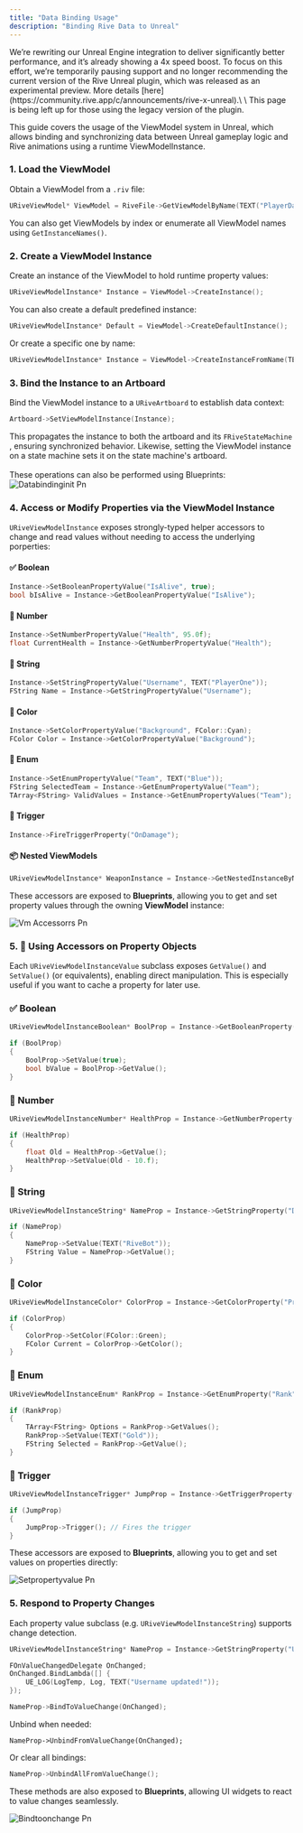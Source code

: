 ```yaml
---
title: "Data Binding Usage"
description: "Binding Rive Data to Unreal"
---
```


<Warning>
  We’re rewriting our Unreal Engine integration to deliver significantly better performance, and it’s already showing a 4x speed boost. To focus on this effort, we’re temporarily pausing support and no longer recommending the current version of the Rive Unreal plugin, which was released as an experimental preview. More details [here](https://community.rive.app/c/announcements/rive-x-unreal).\
  \
  This page is being left up for those using the legacy version of the plugin.
</Warning>

This guide covers the usage of the ViewModel system in Unreal, which allows binding and synchronizing data between Unreal gameplay logic and Rive animations using a runtime ViewModelInstance.

### 1. **Load the ViewModel**

Obtain a ViewModel from a `.riv` file:

```cpp
URiveViewModel* ViewModel = RiveFile->GetViewModelByName(TEXT("PlayerData"));
```

You can also get ViewModels by index or enumerate all ViewModel names using `GetInstanceNames()`.

### 2. **Create a ViewModel Instance**

Create an instance of the ViewModel to hold runtime property values:

```cpp
URiveViewModelInstance* Instance = ViewModel->CreateInstance();
```

You can also create a default predefined instance:

```cpp
URiveViewModelInstance* Default = ViewModel->CreateDefaultInstance();
```

Or create a specific one by name:

```cpp
URiveViewModelInstance* Instance = ViewModel->CreateInstanceFromName(TEXT("MyInstance"));
```

### 3. **Bind the Instance to an Artboard**

Bind the ViewModel instance to a `URiveArtboard` to establish data context:

```cpp
Artboard->SetViewModelInstance(Instance);
```

This propagates the instance to both the artboard and its `FRiveStateMachine` , ensuring synchronized behavior. Likewise, setting the ViewModel instance on a state machine sets it on the state machine's artboard.\
\
These operations can also be performed using Blueprints:\
![Databindinginit Pn](/images/unreal/databindinginit.png)

### 4. **Access or Modify Properties via the ViewModel Instance**

`URiveViewModelInstance`  exposes strongly-typed helper accessors to change and read values without needing to access the underlying porperties:

#### ✅ Boolean

```cpp
Instance->SetBooleanPropertyValue("IsAlive", true);
bool bIsAlive = Instance->GetBooleanPropertyValue("IsAlive");
```

#### 🔢 Number

```cpp
Instance->SetNumberPropertyValue("Health", 95.0f);
float CurrentHealth = Instance->GetNumberPropertyValue("Health");
```

#### 📝 String

```cpp
Instance->SetStringPropertyValue("Username", TEXT("PlayerOne"));
FString Name = Instance->GetStringPropertyValue("Username");
```

#### 🎨 Color

```cpp
Instance->SetColorPropertyValue("Background", FColor::Cyan);
FColor Color = Instance->GetColorPropertyValue("Background");
```

#### 🧩 Enum

```cpp
Instance->SetEnumPropertyValue("Team", TEXT("Blue"));
FString SelectedTeam = Instance->GetEnumPropertyValue("Team");
TArray<FString> ValidValues = Instance->GetEnumPropertyValues("Team");
```

#### 🚀 Trigger

```cpp
Instance->FireTriggerProperty("OnDamage");
```

#### 📦 Nested ViewModels

```cpp
URiveViewModelInstance* WeaponInstance = Instance->GetNestedInstanceByName("Weapon");
```

These accessors are exposed to **Blueprints**, allowing you to get and set property values through the owning **ViewModel** instance:

![Vm Accessorrs Pn](/images/unreal/vm_accessorrs.png)

### 5. 🧪 Using Accessors on Property Objects

Each `URiveViewModelInstanceValue` subclass exposes `GetValue()` and `SetValue()` (or equivalents), enabling direct manipulation. This is especially useful if you want to cache a property for later use.

### ✅ Boolean

```cpp
URiveViewModelInstanceBoolean* BoolProp = Instance->GetBooleanProperty("IsReady");

if (BoolProp)
{
    BoolProp->SetValue(true);
    bool bValue = BoolProp->GetValue();
}
```

### 🔢 Number

```cpp
URiveViewModelInstanceNumber* HealthProp = Instance->GetNumberProperty("Health");

if (HealthProp)
{
    float Old = HealthProp->GetValue();
    HealthProp->SetValue(Old - 10.f);
}
```

### 📝 String

```cpp
URiveViewModelInstanceString* NameProp = Instance->GetStringProperty("DisplayName");

if (NameProp)
{
    NameProp->SetValue(TEXT("RiveBot"));
    FString Value = NameProp->GetValue();
}
```

### 🎨 Color

```cpp
URiveViewModelInstanceColor* ColorProp = Instance->GetColorProperty("PrimaryColor");

if (ColorProp)
{
    ColorProp->SetColor(FColor::Green);
    FColor Current = ColorProp->GetColor();
}
```

### 🧩 Enum

```cpp
URiveViewModelInstanceEnum* RankProp = Instance->GetEnumProperty("Rank");

if (RankProp)
{
    TArray<FString> Options = RankProp->GetValues();
    RankProp->SetValue(TEXT("Gold"));
    FString Selected = RankProp->GetValue();
}
```

### 🚀 Trigger

```cpp
URiveViewModelInstanceTrigger* JumpProp = Instance->GetTriggerProperty("Jump");

if (JumpProp)
{
    JumpProp->Trigger(); // Fires the trigger
}
```

These accessors are exposed to **Blueprints**, allowing you to get and set values on properties directly:

![Setpropertyvalue Pn](/images/unreal/setpropertyvalue.png)

### **5. Respond to Property Changes**

Each property value subclass (e.g. `URiveViewModelInstanceString`) supports change detection.

```cpp
URiveViewModelInstanceString* NameProp = Instance->GetStringProperty("Username");

FOnValueChangedDelegate OnChanged;
OnChanged.BindLambda([] {
    UE_LOG(LogTemp, Log, TEXT("Username updated!"));
});

NameProp->BindToValueChange(OnChanged);
```

Unbind when needed:

```
NameProp->UnbindFromValueChange(OnChanged);
```

Or clear all bindings:

```cpp
NameProp->UnbindAllFromValueChange();
```

These methods are also exposed to **Blueprints**, allowing UI widgets to react to value changes seamlessly.

![Bindtoonchange Pn](/images/unreal/bindtoonchange.png)

### 